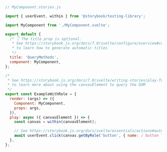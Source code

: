 ```js
// MyComponent.stories.js

import { userEvent, within } from '@storybook/testing-library';

import MyComponent from './MyComponent.svelte';

export default {
  /* 👇 The title prop is optional.
   * See https://storybook.js.org/docs/7.0/svelte/configure/overview#configure-story-loading
   * to learn how to generate automatic titles
   */
  title: 'QueryMethods',
  component: MyComponent,
};

/*
 * See https://storybook.js.org/docs/7.0/svelte/writing-stories/play-function#working-with-the-canvas
 * to learn more about using the canvasElement to query the DOM
 */
export const ExampleWithRole = {
  render: (args) => ({
    Component: MyComponent,
    props: args,
  }),
  play: async ({ canvasElement }) => {
    const canvas = within(canvasElement);

    // See https://storybook.js.org/docs/svelte/essentials/actions#automatically-matching-args to learn how to setup logging in the Actions panel
    await userEvent.click(canvas.getByRole('button', { name: / button label/i }));
  },
};
```
